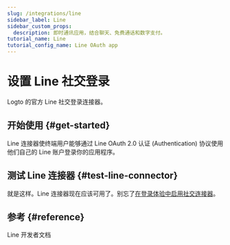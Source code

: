 ```yaml
---
slug: /integrations/line
sidebar_label: Line
sidebar_custom_props:
  description: 即时通讯应用，结合聊天、免费通话和数字支付。
tutorial_name: Line
tutorial_config_name: Line OAuth app
---
```




# 设置 Line 社交登录

Logto 的官方 Line 社交登录连接器。

<GuideTip />

## 开始使用 \{#get-started}

Line 连接器使终端用户能够通过 Line OAuth 2.0 认证 (Authentication) 协议使用他们自己的 Line 账户登录你的应用程序。

<Integration />

## 测试 Line 连接器 \{#test-line-connector}

就是这样。Line 连接器现在应该可用了。别忘了[在登录体验中启用社交连接器](/connectors/social-connectors/#enable-social-sign-in)。

## 参考 \{#reference}

<Url href="https://developers.line.biz/en/docs/line-login/overview/">
  Line 开发者文档
</Url>